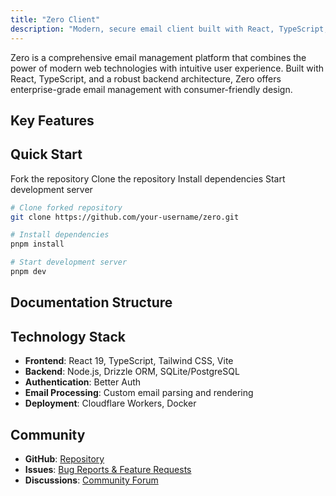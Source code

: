 ```yaml
---
title: "Zero Client"
description: "Modern, secure email client built with React, TypeScript, and cutting-edge web technologies."
---
```



Zero is a comprehensive email management platform that combines the power of modern web technologies with intuitive user experience. Built with React, TypeScript, and a robust backend architecture, Zero offers enterprise-grade email management with consumer-friendly design.

## Key Features

<Cards>
  <Card title="Modern UI/UX" description="Clean, responsive interface built with React and Tailwind CSS" />
  <Card title="Real-time Collaboration" description="Live email composition and sharing" />
  <Card title="AI-Powered Features" description="Smart email categorization and assistance" />
  <Card title="Multi-platform Support" description="Web, desktop, and mobile compatibility" />
  <Card title="Advanced Security" description="End-to-end encryption and secure authentication" />
  <Card title="Customizable Workspace" description="Personalized email organization and workflow" />
</Cards>

## Quick Start

<Steps>
  <Step>Fork the repository</Step>
  <Step>Clone the repository</Step>
  <Step>Install dependencies</Step>
  <Step>Start development server</Step>
</Steps>

```bash title="Terminal Commands"
# Clone forked repository
git clone https://github.com/your-username/zero.git

# Install dependencies
pnpm install

# Start development server
pnpm dev
```

## Documentation Structure

<Cards>
  <Card href="./getting-started/" title="Getting Started" description="Installation, setup, and basic configuration" />
  <Card href="./architecture/" title="Architecture" description="System design and technical overview" />
  <Card href="./components/" title="Components" description="UI components and their usage" />
  <Card href="./api/" title="API Reference" description="Backend API documentation" />
  <Card href="./deployment/" title="Deployment" description="Production deployment guides" />
  <Card href="./contributing/" title="Contributing" description="Development workflow and contribution guidelines" />
</Cards>

## Technology Stack

- **Frontend**: React 19, TypeScript, Tailwind CSS, Vite
- **Backend**: Node.js, Drizzle ORM, SQLite/PostgreSQL
- **Authentication**: Better Auth
- **Email Processing**: Custom email parsing and rendering
- **Deployment**: Cloudflare Workers, Docker

## Community

- **GitHub**: [Repository](https://github.com/Mail-0/zero)
- **Issues**: [Bug Reports & Feature Requests](https://github.com/Mail-0/zero/issues)
- **Discussions**: [Community Forum](https://github.com/Mail-0/zero/discussions)

